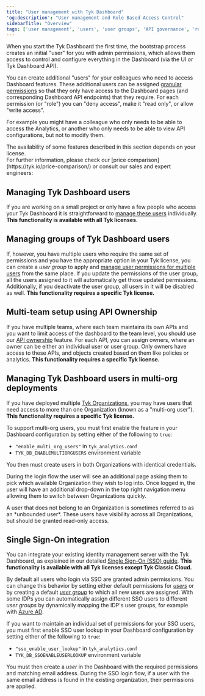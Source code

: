 ```yaml
---
title: "User management with Tyk Dashboard"
'og:description': "User management and Role Based Access Control"
sidebarTitle: "Overview"
tags: ['user management', 'users', 'user groups', 'API governance', 'role base access control', 'RBAC', 'Tyk Dashboard']
---
```



When you start the Tyk Dashboard the first time, the bootstrap process creates an initial "user" for you with admin permissions, which allows them access to control and configure everything in the Dashboard (via the UI or Tyk Dashboard API).

You can create additional "users" for your colleagues who need to access Dashboard features. These additional users can be assigned [granular permissions](/basic-config-and-security/security/dashboard/user-roles) so that they only have access to the Dashboard pages (and corresponding Dashboard API endpoints) that they require. For each permission (or "role") you can "deny access", make it "read only", or allow "write access".

For example you might have a colleague who only needs to be able to access the Analytics, or another who only needs to be able to view API configurations, but not to modify them.


<Note>
The availability of some features described in this section depends on your license.
<br />
For further information, please check our [price comparison](https://tyk.io/price-comparison/) or consult our sales and expert engineers:
<ButtonLeft href="https://tyk.io/contact/" color="green" content="Contact us" />
</Note>
 

## Managing Tyk Dashboard users
If you are working on a small project or only have a few people who access your Tyk Dashboard it is straightforward to [manage these users](/basic-config-and-security/security/dashboard/create-users) individually. **This functionality is available with all Tyk licenses.**

## Managing groups of Tyk Dashboard users
If, however, you have multiple users who require the same set of permissions and you have the appropriate option in your Tyk license, you can create a *user group* to apply and [manage user permissions for multiple users](/basic-config-and-security/security/dashboard/create-user-groups) from the same place. If you update the permissions of the user group, all the users assigned to it will automatically get those updated permissions. Additionally, if you deactivate the user group, all users in it will be disabled as well. **This functionality requires a specific Tyk license.**

## Multi-team setup using API Ownership
If you have multiple teams, where each team maintains its own APIs and you want to limit access of the dashboard to the team level, you should use our [API ownership](/product-stack/tyk-dashboard/advanced-configurations/user-management/api-ownership) feature. For each API, you can assign owners, where an owner can be either an individual user or user group. Only owners have access to these APIs, and objects created based on them like policies or analytics. **This functionality requires a specific Tyk license.**

## Managing Tyk Dashboard users in multi-org deployments
If you have deployed multiple [Tyk Organizations](/basic-config-and-security/security/dashboard/organisations), you may have users that need access to more than one Organization (known as a "multi-org user"). **This functionality requires a specific Tyk license.**

To support multi-org users, you must first enable the feature in your Dashboard configuration by setting either of the following to `true`:
 - `"enable_multi_org_users"` in `tyk_analytics.conf`
 - `TYK_DB_ENABLEMULTIORGUSERS` environment variable

You then must create users in both Organizations with identical credentials.

During the login flow the user will see an additional page asking them to pick which available Organization they wish to log into. Once logged in, the user will have an additional drop-down in the top right navigation menu allowing them to switch between Organizations quickly. 


<Note>
A user that does not belong to an Organization is sometimes referred to as an *unbounded user*. These users have visibility across all Organizations, but should be granted read-only access.
</Note>


## Single Sign-On integration
You can integrate your existing identity management server with the Tyk Dashboard, as explained in our detailed [Single Sign-On (SSO) guide](/advanced-configuration/integrate/sso). **This functionality is available with all Tyk licenses except Tyk Classic Cloud.**

By default all users who login via SSO are granted admin permissions. You can change this behavior by setting either default permissions for *[users](/basic-config-and-security/security/dashboard/create-users)* or by creating a default *[user group](/basic-config-and-security/security/dashboard/create-user-groups)* to which all new users are assigned. With some IDPs you can automatically assign different SSO users to different *user groups* by dynamically mapping the IDP's user groups, for example with [Azure AD](/tyk-stack/tyk-manager/sso/dashboard-login-azure-sso#user-group-mapping).

If you want to maintain an individual set of permissions for your SSO users, you must first enable SSO user lookup in your Dashboard configuration by setting either of the following to `true`:
 - `"sso_enable_user_lookup"` in `tyk_analytics.conf`
 - `TYK_DB_SSOENABLEUSERLOOKUP` environment variable 

You must then create a *user* in the Dashboard with the required permissions and matching email address. During the SSO login flow, if a user with the same email address is found in the existing organization, their permissions are applied. 



